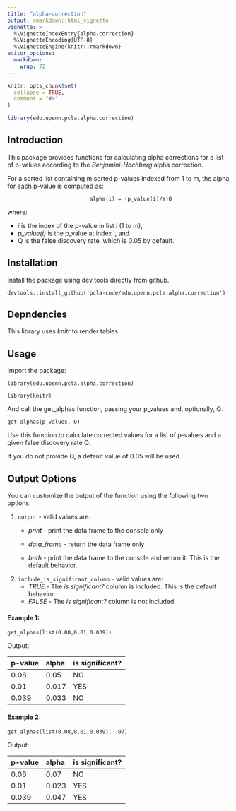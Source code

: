 ```yaml
---
title: "alpha-correction"
output: rmarkdown::html_vignette
vignette: >
  %\VignetteIndexEntry{alpha-correction}
  %\VignetteEncoding{UTF-8}
  %\VignetteEngine{knitr::rmarkdown}
editor_options: 
  markdown: 
    wrap: 72
---
```


```r
knitr::opts_chunk$set(
  collapse = TRUE,
  comment = "#>"
)
```

```r
library(edu.upenn.pcla.alpha.correction)
```

## Introduction

This package provides functions for calculating alpha corrections for a
list of p-values according to the *Benjamini-Hochberg* alpha correction.

For a sorted list containing m sorted p-values indexed from 1 to m, the
alpha for each p-value is computed as:

                              alpha(i) = (p_value(i)/m)Q

where:

-   *i* is the index of the p-value in list *l* (1 to m),
-   *p_value(i)* is the p_value at index i, and
-   Q is the false discovery rate, which is 0.05 by default.

## Installation

Install the package using dev tools directly from github.

`devtools::install_github('pcla-code/edu.upenn.pcla.alpha.correction')`

## Depndencies
This library uses *knitr* to render tables.

## Usage

Import the package:

`library(edu.upenn.pcla.alpha.correction)`

`library(knitr)`

And call the get_alphas function, passing your p_values and, optionally,
Q:

`get_alphas(p_values, Q)`

Use this function to calculate corrected values for a list of p-values
and a given false discovery rate Q.

If you do not provide Q, a default value of 0.05 will be used.

## Output Options

You can customize the output of the function using the following two
options:

1.  `output` - valid values are:
    -   *print* - print the data frame to the console only

    -   *data_frame* - return the data frame only

    -   *both* - print the data frame to the console and return it. This
        is the default behavior.
2.  `include_is_significant_column` - valid values are:
    -   *TRUE* - The *is significant?* column is included. This is the
        default behavior.
    -   *FALSE* - The *is significant?* column is not included.

#### Example 1:

`get_alphas(list(0.08,0.01,0.039))`

Output:

|p-value |alpha |is significant? |
|:-------|:-----|:---------------|
|0.08    |0.05  |NO              |
|0.01    |0.017 |YES             |
|0.039   |0.033 |NO              |

#### Example 2:

`get_alphas(list(0.08,0.01,0.039), .07)`

Output:

|p-value |alpha |is significant? |
|:-------|:-----|:---------------|
|0.08    |0.07  |NO              |
|0.01    |0.023 |YES             |
|0.039   |0.047 |YES             |
